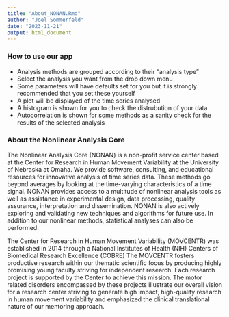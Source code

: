 ```yaml
---
title: "About_NONAN.Rmd"
author: "Joel Sommerfeld"
date: "2023-11-21"
output: html_document
---
```


### How to use our app

-   Analysis methods are grouped according to their "analysis type"
-   Select the analysis you want from the drop down menu
-   Some parameters will have defaults set for you but it is strongly recommended that you set these yourself
-   A plot will be displayed of the time series analysed
-   A histogram is shown for you to check the distrubution of your data
-   Autocorrelation is shown for some methods as a sanity check for the results of the selected analysis

### About the Nonlinear Analysis Core

The Nonlinear Analysis Core (NONAN) is a non-profit service center based at the Center for Research in Human Movement Variability at the University of Nebraska at Omaha. We provide software, consulting, and educational resources for innovative analysis of time series data. These methods go beyond averages by looking at the time-varying characteristics of a time signal. NONAN provides access to a multitude of nonlinear analysis tools as well as assistance in experimental design, data processing, quality assurance, interpretation and dissemination. NONAN is also actively exploring and validating new techniques and algorithms for future use. In addition to our nonlinear methods, statistical analyses can also be performed.

The Center for Research in Human Movement Variability (MOVCENTR) was established in 2014 through a National Institutes of Health (NIH) Centers of Biomedical Research Excellence (COBRE) The MOVCENTR fosters productive research within our thematic scientific focus by producing highly promising young faculty striving for independent research. Each research project is supported by the Center to achieve this mission. The motor related disorders encompassed by these projects illustrate our overall vision for a research center striving to generate high impact, high-quality research in human movement variability and emphasized the clinical translational nature of our mentoring approach.
